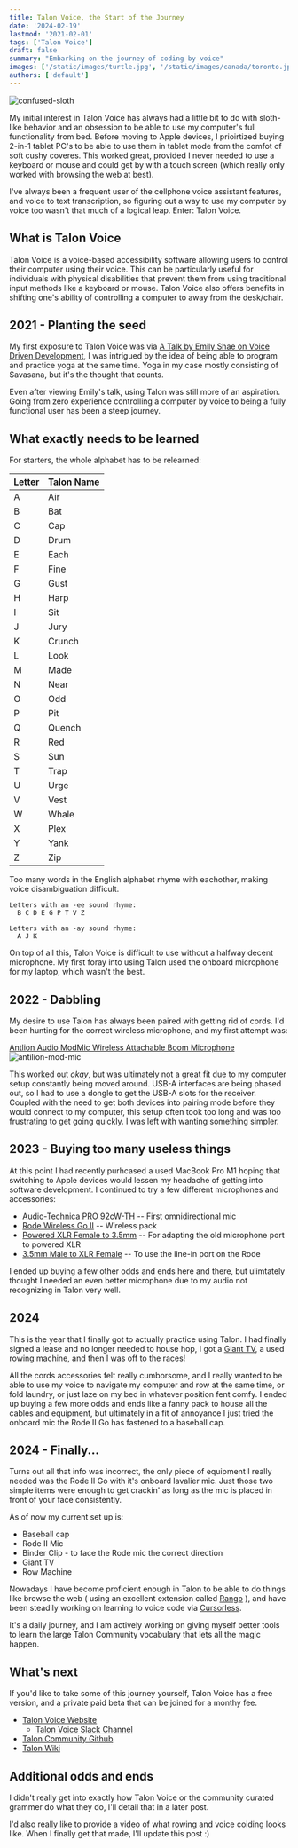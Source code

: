 ```yaml
---
title: Talon Voice, the Start of the Journey
date: '2024-02-19'
lastmod: '2021-02-01'
tags: ['Talon Voice']
draft: false
summary: "Embarking on the journey of coding by voice"
images: ['/static/images/turtle.jpg', '/static/images/canada/toronto.jpg']
authors: ['default']
---
```


![confused-sloth](/static/images/sloth.jpg)

My initial interest in Talon Voice has always had a little bit to do with sloth-like behavior and an obsession to be able to use my computer's full functionality from bed. Before moving to Apple devices, I prioirtized buying 2-in-1 tablet PC's to be able to use them in tablet mode from the comfot of soft cushy coveres. This worked great, provided I never needed to use a keyboard or mouse and could get by with a touch screen (which really only worked with browsing the web at best).

I've always been a frequent user of the cellphone voice assistant features, and voice to text transcription, so figuring out a way to use my computer by voice too wasn't that much of a logical leap. Enter: Talon Voice.

## What is Talon Voice

Talon Voice is a voice-based accessibility software allowing users to control their computer using their voice. This can be particularly useful for individuals with physical disabilities that prevent them from using traditional input methods like a keyboard or mouse. Talon Voice also offers benefits in shifting one's ability of controlling a computer to away from the desk/chair.

## 2021 - Planting the seed

My first exposure to Talon Voice was via [A Talk by Emily Shae on Voice Driven Development](https://whalequench.club/blog/2019/09/14/strange-loop.html), I was intrigued by the idea of being able to program and practice yoga at the same time. Yoga in my case mostly consisting of Savasana, but it's the thought that counts.

Even after viewing Emily's talk, using Talon was still more of an aspiration. Going from zero experience controlling a computer by voice to being a fully functional user has been a steep journey.

## What exactly needs to be learned

For starters, the whole alphabet has to be relearned:

| Letter | Talon Name 
| ---- | ----  
| A | Air | 
| B | Bat | 
| C | Cap | 
| D | Drum | 
| E | Each | 
| F | Fine | 
| G | Gust | 
| H | Harp | 
| I | Sit | 
| J | Jury | 
| K | Crunch | 
| L | Look | 
| M | Made | 
| N | Near | 
| O | Odd | 
| P | Pit | 
| Q | Quench | 
| R | Red | 
| S | Sun | 
| T | Trap | 
| U | Urge | 
| V | Vest | 
| W | Whale | 
| X | Plex | 
| Y | Yank | 
| Z | Zip | 

Too many words in the English alphabet rhyme with eachother, making voice disambiguation difficult.

```text
Letters with an -ee sound rhyme: 
  B C D E G P T V Z

Letters with an -ay sound rhyme:
  A J K
```

On top of all this, Talon Voice is difficult to use without a halfway decent microphone. My first foray into using Talon used the onboard microphone for my laptop, which wasn't the best.

## 2022 - Dabbling

My desire to use Talon has always been paired with getting rid of cords. I'd been hunting for the correct wireless microphone, and my first attempt was:

[Antlion Audio ModMic Wireless Attachable Boom Microphone](https://www.amazon.com/gp/product/B07KQF165L/ref=ppx_yo_dt_b_search_asin_title?ie=UTF8&psc=1)
![antilion-mod-mic](/static/images/modmic.jpg)

This worked out _okay_, but was ultimately not a great fit due to my computer setup constantly being moved around. USB-A interfaces are being phased out, so I had to use a dongle to get the USB-A slots for the receiver. Coupled with the need to get both devices into pairing mode before they would connect to my computer, this setup often took too long and was too frustrating to get going quickly. I was left with wanting something simpler.

## 2023 - Buying too many useless things

At this point I had recently purhcased a used MacBook Pro M1 hoping that switching to Apple devices would lessen my headache of getting into software development. I continued to try a few different microphones and accessories:

- [Audio-Technica PRO 92cW-TH](https://www.amazon.com/gp/product/B0013UOKB6/ref=ppx_yo_dt_b_search_asin_title?ie=UTF8&th=1) -- First omnidirectional mic
- [Rode Wireless Go II](https://www.amazon.com/gp/product/B08XFQ6KP9/ref=ppx_yo_dt_b_search_asin_title?ie=UTF8&th=1) -- Wireless pack
- [Powered XLR Female to 3.5mm](https://www.amazon.com/gp/product/B07J5QT23H/ref=ppx_yo_dt_b_search_asin_title?ie=UTF8&psc=1) -- For adapting the old microphone port to powered XLR
- [3.5mm Male to XLR Female](https://www.amazon.com/gp/product/B07FZJ9325/ref=ppx_yo_dt_b_search_asin_title?ie=UTF8&psc=1) -- To use the line-in port on the Rode

I ended up buying a few other odds and ends here and there, but ulimtately thought I needed an even better microphone due to my audio not recognizing in Talon very well.

## 2024

This is the year that I finally got to actually practice using Talon. I had finally signed a lease and no longer needed to house hop, I got a [Giant TV](https://www.amazon.com/gp/product/B0BTTTWHBW/ref=ppx_yo_dt_b_search_asin_image?ie=UTF8&psc=1), a used rowing machine, and then I was off to the races!

All the cords accessories felt really cumborsome, and I really wanted to be able to use my voice to navigate my computer and row at the same time, or fold laundry, or just laze on my bed in whatever position fent comfy. I ended up buying a few more odds and ends like a fanny pack to house all the cables and equipment, but ultimately in a fit of annoyance I just tried the onboard mic the Rode II Go has fastened to a baseball cap.

## 2024 - Finally...

Turns out all that info was incorrect, the only piece of equipment I really needed was the Rode II Go with it's onboard lavalier mic. Just those two simple items were enough to get crackin' as long as the mic is placed in front of your face consistently.

As of now my current set up is:

- Baseball cap
- Rode II Mic
- Binder Clip - to face the Rode mic the correct direction
- Giant TV
- Row Machine

Nowadays I have become proficient enough in Talon to be able to do things like browse the web ( using an excellent extension called [Rango](https://rango.click/#/) ), and have been steadily working on learning to voice code via [Cursorless](https://www.cursorless.org/).

It's a daily journey, and I am actively working on giving myself better tools to learn the large Talon Community vocabulary that lets all the magic happen.

## What's next

If you'd like to take some of this journey yourself, Talon Voice has a free version, and a private paid beta that can be joined for a monthy fee.

- [Talon Voice Website](https://talonvoice.com/)
  - [Talon Voice Slack Channel](https://talonvoice.com/chat)
- [Talon Community Github](https://github.com/talonhub/community/)
- [Talon Wiki](https://talon.wiki/)

## Additional odds and ends 

I didn't really get into exactly how Talon Voice or the community curated grammer do what they do, I'll detail that in a later post.

I'd also really like to provide a video of what rowing and voice coiding looks like. When I finally get that made, I'll update this post :)